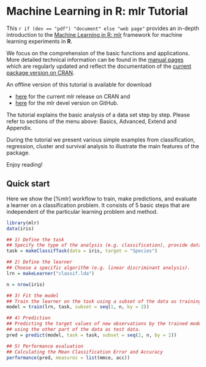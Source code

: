 # Machine Learning in R: mlr Tutorial
This `r if (dev == "pdf") "document" else "web page"` provides an in-depth introduction to
the [Machine Learning in R: mlr](https://github.com/mlr-org/mlr) framework for machine
learning experiments in **R**.

We focus on the comprehension of the basic functions and applications.
More detailed technical information can be found in the [manual pages](%mlr) which
are regularly updated and reflect the documentation of the [current package version on CRAN](http://cran.r-project.org/web/packages/mlr/index.html).

An offline version of this tutorial is available for download

* [here](https://mlr-org.github.io/mlr-tutorial/release/mlr_tutorial.zip) for the
  current mlr release on CRAN and
* [here](https://mlr-org.github.io/mlr-tutorial/devel/mlr_tutorial.zip) for
  the mlr devel version on GitHub.

The tutorial explains the basic analysis of a data set step by step.
Please refer to sections of the menu above: Basics, Advanced, Extend and Appendix.

During the tutorial we present various simple examples from classification, regression, cluster and
survival analysis to illustrate the main features of the package.

Enjoy reading!

## Quick start
Here we show the [%mlr] workflow to train, make predictions, and evaluate a learner on a classification problem. It consists of 5 basic steps that are independent of the particular learning problem and method. 

```r

library(mlr)
data(iris)

## 1) Define the task
## Specify the type of the analysis (e.g. classification), provide data and response variable.  
task = makeClassifTask(data = iris, target = "Species")

## 2) Define the learner
## Choose a specific algorithm (e.g. linear discriminant analysis).
lrn = makeLearner("classif.lda")

n = nrow(iris)

## 3) Fit the model
## Train the learner on the task using a subset of the data as training data. 
model = train(lrn, task, subset = seq(1, n, by = 2))

## 4) Prediction 
## Predicting the target values of new observations by the trained model
## using the other part of the data as test data.
pred = predict(model, task = task, subset = seq(2, n, by = 2))

## 5) Performance evaluation
## Calculating the Mean Classification Error and Accuracy 
performance(pred, measures = list(mmce, acc))


```
